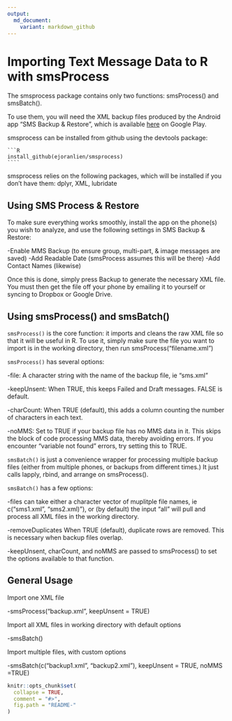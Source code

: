 ```yaml
---
output:
  md_document:
    variant: markdown_github
---
```


<!-- README.md is generated from README.Rmd. Please edit that file -->


Importing Text Message Data to R with smsProcess
====================

The smsprocess package contains only two functions: smsProcess() and smsBatch().

To use them, you will need the XML backup files produced by the Android app
"SMS Backup & Restore", which is available  [here](https://play.google.com/store/apps/details?id=com.riteshsahu.SMSBackupRestore)
on Google Play. 

smsprocess can be installed from github using the devtools package:

    ```R
    install_github(ejoranlien/smsprocess)
    ````
smsprocess relies on the following packages, which will be installed if you
don't have them: dplyr, XML, lubridate

Using SMS Process & Restore
---------------------

To make sure everything works smoothly, install the app on the phone(s) you wish 
to analyze, and use the following settings in SMS Backup & Restore:

  -Enable MMS Backup (to ensure group, multi-part, & image messages are saved)
  -Add Readable Date (smsProcess assumes this will be there)
  -Add Contact Names (likewise)

Once this is done, simply press Backup to generate the necessary XML file. You
must then get the file off your phone by emailing it to yourself or syncing to
Dropbox or Google Drive.

Using smsProcess() and smsBatch()
---------------------
`smsProcess()` is the core function: it imports and cleans the raw XML file
so that it will be useful in R. To use it, simply make sure the file you want
to import is in the working directory, then run smsProcess("filename.xml")


`smsProcess()` has several options:

  -file: A character string with the name of the backup file, ie "sms.xml"
  
  -keepUnsent: When TRUE, this keeps Failed and Draft messages. FALSE is default.
  
  -charCount: When TRUE (default), this adds a column counting the number of 
  characters in each text.
  
  -noMMS: Set to TRUE if your backup file has no MMS data in it. This skips
  the block of code processing MMS data, thereby avoiding errors. If you 
  encounter "variable not found" errors, try setting this to TRUE.

`smsBatch()` is just a convenience wrapper for processing multiple backup files
(either from multiple phones, or backups from different times.) It just calls
lapply, rbind, and arrange on smsProcess().

`smsBatch()` has a few options:

-files can take either a character vector of muplitple file names, ie
  c("sms1.xml", "sms2.xml)"), or (by default) the input "all" will pull and
  process all XML files in the working directory.  
  
-removeDuplicates When TRUE (default), duplicate rows are removed. This is
  necessary when backup files overlap.  
  
-keepUnsent, charCount, and noMMS are passed to smsProcess() to set the
  options available to that function.  
  
General Usage
---------------------
Import one XML file  

  -smsProcess("backup.xml", keepUnsent = TRUE)  
  
Import all XML files in working directory with default options  

  -smsBatch()  
  
Import multiple files, with custom options  

  -smsBatch(c("backup1.xml", "backup2.xml"), keepUnsent = TRUE, noMMS =TRUE)  


```r
knitr::opts_chunk$set(
  collapse = TRUE,
  comment = "#>",
  fig.path = "README-"
)
```
